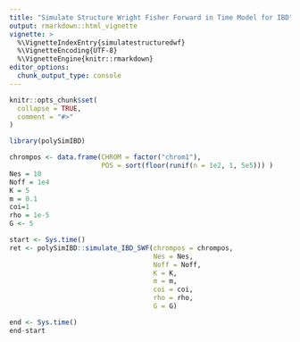 ```yaml
---
title: "Simulate Structure Wright Fisher Forward in Time Model for IBD"
output: rmarkdown::html_vignette
vignette: >
  %\VignetteIndexEntry{simulatestructuredwf}
  %\VignetteEncoding{UTF-8}
  %\VignetteEngine{knitr::rmarkdown}
editor_options: 
  chunk_output_type: console
---
```


```r
knitr::opts_chunk$set(
  collapse = TRUE,
  comment = "#>"
)
```

```r
library(polySimIBD)
```


```r

chrompos <- data.frame(CHROM = factor("chrom1"),
                       POS = sort(floor(runif(n = 1e2, 1, 5e5))) )
Nes = 10 
Noff = 1e4
K = 5
m = 0.1
coi=1
rho = 1e-5
G <- 5

start <- Sys.time()
ret <- polySimIBD::simulate_IBD_SWF(chrompos = chrompos, 
                                    Nes = Nes,
                                    Noff = Noff, 
                                    K = K,
                                    m = m,
                                    coi = coi,
                                    rho = rho,
                                    G = G)

end <- Sys.time()
end-start

```
